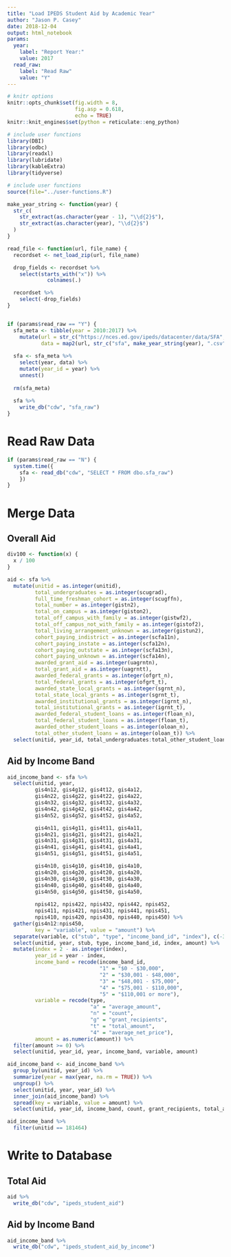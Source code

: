 ```yaml
---
title: "Load IPEDS Student Aid by Academic Year"
author: "Jason P. Casey"
date: 2018-12-04
output: html_notebook
params:
  year:
    label: "Report Year:"
    value: 2017
  read_raw:
    label: "Read Raw"
    value: "Y"
---
```


```r
# knitr options
knitr::opts_chunk$set(fig.width = 8,
                      fig.asp = 0.618,
                      echo = TRUE)
knitr::knit_engines$set(python = reticulate::eng_python)

# include user functions
library(DBI)
library(odbc)
library(readxl)
library(lubridate)
library(kableExtra)
library(tidyverse)

# include user functions
source(file="../user-functions.R")

make_year_string <- function(year) {
  str_c(
    str_extract(as.character(year - 1), "\\d{2}$"),
    str_extract(as.character(year), "\\d{2}$")
  )
}

read_file <- function(url, file_name) {
  recordset <- net_load_zip(url, file_name)

  drop_fields <- recordset %>%
    select(starts_with("x")) %>%
             colnames(.)

  recordset %>%
    select(-drop_fields)
}


if (params$read_raw == "Y") {
  sfa_meta <- tibble(year = 2010:2017) %>%
    mutate(url = str_c("https://nces.ed.gov/ipeds/datacenter/data/SFA", make_year_string(year), ".zip"),
           data = map2(url, str_c("sfa", make_year_string(year), ".csv"), read_file))
  
  sfa <- sfa_meta %>%
    select(year, data) %>%
    mutate(year_id = year) %>%
    unnest()
  
  rm(sfa_meta)
  
  sfa %>%
    write_db("cdw", "sfa_raw")
}

```

# Read Raw Data

```r
if (params$read_raw == "N") {
  system.time({
    sfa <- read_db("cdw", "SELECT * FROM dbo.sfa_raw")
    })
}
```

# Merge Data

## Overall Aid

```r
div100 <- function(x) {
  x / 100
}

aid <- sfa %>%
  mutate(unitid = as.integer(unitid),
         total_undergraduates = as.integer(scugrad),
         full_time_freshman_cohort = as.integer(scugffn),
         total_number = as.integer(gistn2),
         total_on_campus = as.integer(giston2),
         total_off_campus_with_family = as.integer(gistwf2),
         total_off_campus_not_with_family = as.integer(gistof2),
         total_living_arrangement_unknown = as.integer(gistun2),
         cohort_paying_indistrict = as.integer(scfa11n),
         cohort_paying_instate = as.integer(scfa12n),
         cohort_paying_outstate = as.integer(scfa13n),
         cohort_paying_unknown = as.integer(scfa14n),
         awarded_grant_aid = as.integer(uagrntn),
         total_grant_aid = as.integer(uagrntt),
         awarded_federal_grants = as.integer(ofgrt_n),
         total_federal_grants = as.integer(ofgrt_t),
         awarded_state_local_grants = as.integer(sgrnt_n),
         total_state_local_grants = as.integer(sgrnt_t),
         awarded_institutional_grants = as.integer(igrnt_n),
         total_institutional_grants = as.integer(igrnt_t),
         awarded_federal_student_loans = as.integer(floan_n),
         total_federal_student_loans = as.integer(floan_t),
         awarded_other_student_loans = as.integer(oloan_n),
         total_other_student_loans = as.integer(oloan_t)) %>%
  select(unitid, year_id, total_undergraduates:total_other_student_loans)

```

## Aid by Income Band

```r
aid_income_band <- sfa %>%
  select(unitid, year,
         gis4n12, gis4g12, gis4t12, gis4a12,
         gis4n22, gis4g22, gis4t22, gis4a22,
         gis4n32, gis4g32, gis4t32, gis4a32,
         gis4n42, gis4g42, gis4t42, gis4a42,
         gis4n52, gis4g52, gis4t52, gis4a52,

         gis4n11, gis4g11, gis4t11, gis4a11,
         gis4n21, gis4g21, gis4t21, gis4a21,
         gis4n31, gis4g31, gis4t31, gis4a31,
         gis4n41, gis4g41, gis4t41, gis4a41,
         gis4n51, gis4g51, gis4t51, gis4a51,

         gis4n10, gis4g10, gis4t10, gis4a10,
         gis4n20, gis4g20, gis4t20, gis4a20,
         gis4n30, gis4g30, gis4t30, gis4a30,
         gis4n40, gis4g40, gis4t40, gis4a40,
         gis4n50, gis4g50, gis4t50, gis4a50,
         
         npis412, npis422, npis432, npis442, npis452,
         npis411, npis421, npis431, npis441, npis451,
         npis410, npis420, npis430, npis440, npis450) %>%
  gather(gis4n12:npis450,
         key = "variable", value = "amount") %>%
  separate(variable, c("stub", "type", "income_band_id", "index"), c(-3, -2, -1)) %>%
  select(unitid, year, stub, type, income_band_id, index, amount) %>%
  mutate(index = 2 - as.integer(index),
         year_id = year - index,
         income_band = recode(income_band_id,
                              "1" = "$0 - $30,000",
                              "2" = "$30,001 - $48,000",
                              "3" = "$48,001 - $75,000",
                              "4" = "$75,001 - $110,000",
                              "5" = "$110,001 or more"),
         variable = recode(type,
                           "a" = "average_amount",
                           "n" = "count",
                           "g" = "grant_recipients",
                           "t" = "total_amount",
                           "4" = "average_net_price"),
         amount = as.numeric(amount)) %>%
  filter(amount >= 0) %>%
  select(unitid, year_id, year, income_band, variable, amount)

aid_income_band <- aid_income_band %>%
  group_by(unitid, year_id) %>%
  summarize(year = max(year, na.rm = TRUE)) %>%
  ungroup() %>%
  select(unitid, year, year_id) %>%
  inner_join(aid_income_band) %>%
  spread(key = variable, value = amount) %>%
  select(unitid, year_id, income_band, count, grant_recipients, total_amount, average_amount, average_net_price)

aid_income_band %>%
  filter(unitid == 181464)
```

# Write to Database

## Total Aid

```r
aid %>%
  write_db("cdw", "ipeds_student_aid")
```

## Aid by Income Band

```r
aid_income_band %>%
  write_db("cdw", "ipeds_student_aid_by_income")
```
